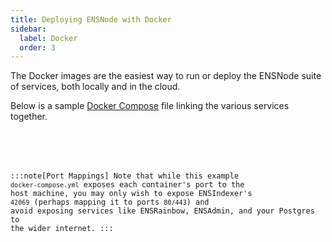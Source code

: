```yaml
---
title: Deploying ENSNode with Docker
sidebar:
  label: Docker
  order: 3
---
```



The Docker images are the easiest way to run or deploy the ENSNode suite of services, both locally and in the cloud.

<LinkCard
  title="Configure Environment Variables"
  href="/ensnode/usage/configuration"
/>

Below is a sample [Docker Compose](https://docs.docker.com/compose/) file linking the various services together.

<Code code={dockercompose} lang="yaml" title="docker-compose.yml" />

<LinkCard
  title="Example Docker Compose"
  description="View the complete Docker Compose example on GitHub."
  href="https://github.com/namehash/ensnode/tree/main/examples/example-docker-compose"
/>

:::note[Port Mappings]
Note that while this example `docker-compose.yml` exposes each container's port to the host machine, you may only wish to expose ENSIndexer's `42069` (perhaps mapping it to ports `80/443`) and avoid exposing services like ENSRainbow, ENSAdmin, and your Postgres to the wider internet.
:::
